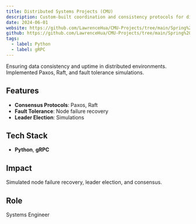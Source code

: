 ```yaml
---
title: Distributed Systems Projects (CMU)
description: Custom-built coordination and consistency protocols for distributed environments.
date: 2024-06-01
website: https://github.com/LawrenceHua/CMU-Projects/tree/main/Spring%202024/Distributed%20Systems/DS%20projects
github: https://github.com/LawrenceHua/CMU-Projects/tree/main/Spring%202024/Distributed%20Systems/DS%20projects
tags:
  - label: Python
  - label: gRPC
---
```


Ensuring data consistency and uptime in distributed environments. Implemented Paxos, Raft, and fault tolerance simulations.

## Features

- **Consensus Protocols**: Paxos, Raft
- **Fault Tolerance**: Node failure recovery
- **Leader Election**: Simulations

## Tech Stack

- **Python**, **gRPC**

## Impact

Simulated node failure recovery, leader election, and consensus.

## Role

Systems Engineer
